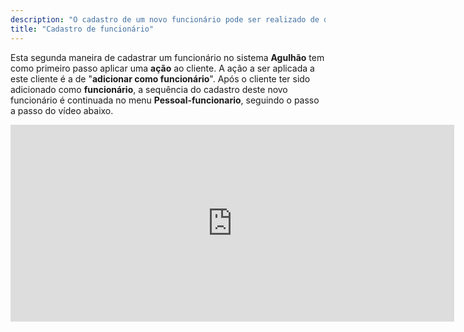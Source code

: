 ```yaml
---
description: "O cadastro de um novo funcionário pode ser realizado de duas maneiras. A primeira, seguindo o passo a passo do vídeo abaixo. A segunda maneira é adicionando um cliente como funcionário."
title: "Cadastro de funcionário"
---
```


Esta segunda maneira de cadastrar um funcionário no sistema **Agulhão** tem como primeiro passo aplicar uma **ação** ao cliente. A ação a ser aplicada a este cliente é a de "**adicionar como funcionário**". Após o cliente ter sido adicionado como **funcionário**, a sequência do cadastro deste novo funcionário é continuada no menu **Pessoal-funcionario**, seguindo o passo a passo do vídeo abaixo.

<iframe width="710" height="315" src="https://www.youtube.com/embed/ezaIEcTKICw?si=7kp-GhWSdaNWypuS" title="YouTube video player" frameborder="0" allow="accelerometer; autoplay; clipboard-write; encrypted-media; gyroscope; picture-in-picture; web-share" referrerpolicy="strict-origin-when-cross-origin" allowfullscreen />